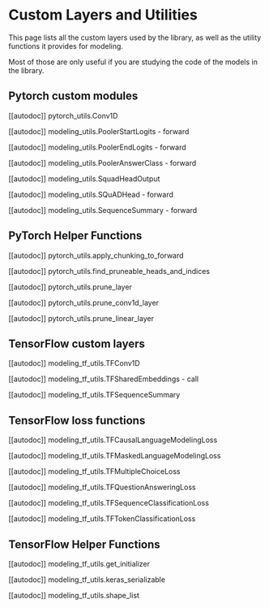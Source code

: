 <!--Copyright 2020 The HuggingFace Team. All rights reserved.

Licensed under the Apache License, Version 2.0 (the "License"); you may not use this file except in compliance with
the License. You may obtain a copy of the License at

http://www.apache.org/licenses/LICENSE-2.0

Unless required by applicable law or agreed to in writing, software distributed under the License is distributed on
an "AS IS" BASIS, WITHOUT WARRANTIES OR CONDITIONS OF ANY KIND, either express or implied. See the License for the
specific language governing permissions and limitations under the License.
-->

# Custom Layers and Utilities

This page lists all the custom layers used by the library, as well as the utility functions it provides for modeling.

Most of those are only useful if you are studying the code of the models in the library.


## Pytorch custom modules

[[autodoc]] pytorch_utils.Conv1D

[[autodoc]] modeling_utils.PoolerStartLogits
    - forward

[[autodoc]] modeling_utils.PoolerEndLogits
    - forward

[[autodoc]] modeling_utils.PoolerAnswerClass
    - forward

[[autodoc]] modeling_utils.SquadHeadOutput

[[autodoc]] modeling_utils.SQuADHead
    - forward

[[autodoc]] modeling_utils.SequenceSummary
    - forward

## PyTorch Helper Functions

[[autodoc]] pytorch_utils.apply_chunking_to_forward

[[autodoc]] pytorch_utils.find_pruneable_heads_and_indices

[[autodoc]] pytorch_utils.prune_layer

[[autodoc]] pytorch_utils.prune_conv1d_layer

[[autodoc]] pytorch_utils.prune_linear_layer

## TensorFlow custom layers

[[autodoc]] modeling_tf_utils.TFConv1D

[[autodoc]] modeling_tf_utils.TFSharedEmbeddings
    - call

[[autodoc]] modeling_tf_utils.TFSequenceSummary

## TensorFlow loss functions

[[autodoc]] modeling_tf_utils.TFCausalLanguageModelingLoss

[[autodoc]] modeling_tf_utils.TFMaskedLanguageModelingLoss

[[autodoc]] modeling_tf_utils.TFMultipleChoiceLoss

[[autodoc]] modeling_tf_utils.TFQuestionAnsweringLoss

[[autodoc]] modeling_tf_utils.TFSequenceClassificationLoss

[[autodoc]] modeling_tf_utils.TFTokenClassificationLoss

## TensorFlow Helper Functions

[[autodoc]] modeling_tf_utils.get_initializer

[[autodoc]] modeling_tf_utils.keras_serializable

[[autodoc]] modeling_tf_utils.shape_list
